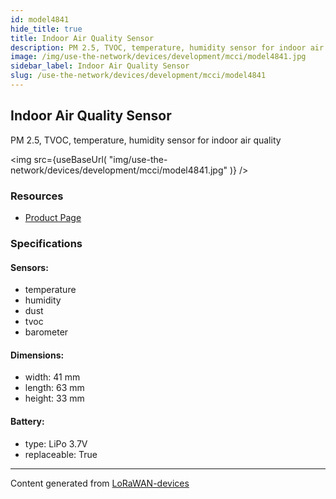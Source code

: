 ```yaml
---
id: model4841
hide_title: true
title: Indoor Air Quality Sensor
description: PM 2.5, TVOC, temperature, humidity sensor for indoor air quality
image: /img/use-the-network/devices/development/mcci/model4841.jpg
sidebar_label: Indoor Air Quality Sensor
slug: /use-the-network/devices/development/mcci/model4841
---
```



## Indoor Air Quality Sensor

PM 2.5, TVOC, temperature, humidity sensor for indoor air quality

<img
src={useBaseUrl(
"img/use-the-network/devices/development/mcci/model4841.jpg"
)}
/>

### Resources

- [Product Page](http://mcci.io/buy-model4841)

### Specifications

#### Sensors:
- temperature
- humidity
- dust
- tvoc
- barometer
#### Dimensions:
- width: 41 mm
- length: 63 mm
- height: 33 mm
#### Battery: 
- type: LiPo 3.7V
- replaceable: True



---
Content generated from [LoRaWAN-devices](https://github.com/TheThingsNetwork/lorawan-devices)
